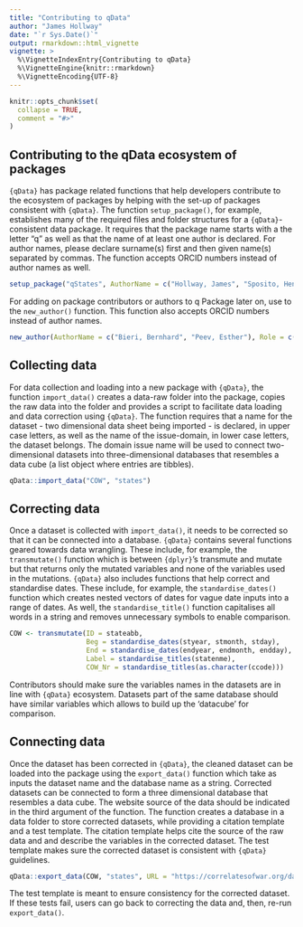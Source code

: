 ```yaml
---
title: "Contributing to qData"
author: "James Hollway"
date: "`r Sys.Date()`"
output: rmarkdown::html_vignette
vignette: >
  %\VignetteIndexEntry{Contributing to qData}
  %\VignetteEngine{knitr::rmarkdown}
  %\VignetteEncoding{UTF-8}
---
```


```r
knitr::opts_chunk$set(
  collapse = TRUE,
  comment = "#>"
)
```

## Contributing to the qData ecosystem of packages

`{qData}` has package related functions that help developers contribute to the ecosystem of 
packages by helping with the set-up of packages consistent with `{qData}`. 
The function `setup_package()`, for example, establishes many of the required files and folder 
structures for a `{qData}`-consistent data package. 
It requires that the package name starts with a the letter "q" as well as that 
the name of at least one author is declared. For author names, please declare surname(s) first and then given name(s) separated by commas.
The function accepts ORCID numbers instead of author names as well. 

```r
setup_package("qStates", AuthorName = c("Hollway, James", "Sposito, Henrique"), Role = list(c("cre", "aut", "ctb"), c("ctb")))
```

For adding on package contributors or authors to q Package later on, use to the `new_author()` function.
This function also accepts ORCID numbers instead of author names. 

```r
new_author(AuthorName = c("Bieri, Bernhard", "Peev, Esther"), Role = c("ctb", "ctb"))
```

## Collecting data

For data collection and loading into a new package with `{qData}`, the function `import_data()` 
creates a data-raw folder into the package, copies the raw data into the folder and 
provides a script to facilitate data loading and data correction using `{qData}`. 
The function requires that a name for the dataset - two dimensional data sheet being 
imported - is declared, in upper case letters, as well as the name of the issue-domain, 
in lower case letters, the dataset belongs. The domain issue name will be used to connect 
two-dimensional datasets into three-dimensional databases that resembles a data cube (a list object where entries are tibbles).

```r
qData::import_data("COW", "states")
```

## Correcting data

Once a dataset is collected with `import_data()`, it needs to be corrected so that it can be 
connected into a database. `{qData}` contains several functions geared towards data wrangling. 
These include, for example, the `transmutate()` function which is between `{dplyr}`'s 
transmute and mutate but that returns only the mutated variables and none of the variables
used in the mutations. `{qData}` also includes functions that help correct and standardise dates. 
These include, for example, the `standardise_dates()` function which creates nested vectors of 
dates for vague date inputs into a range of dates. As well, the `standardise_title()` function 
capitalises all words in a string and removes unnecessary symbols to enable comparison.

```r
COW <- transmutate(ID = stateabb,
                   Beg = standardise_dates(styear, stmonth, stday),
                   End = standardise_dates(endyear, endmonth, endday),
                   Label = standardise_titles(statenme),
                   COW_Nr = standardise_titles(as.character(ccode)))
```

Contributors should make sure the variables names in the datasets are in line with `{qData}` ecosystem.
Datasets part of the same database should have similar variables which allows to build up the 'datacube' 
for comparison.

## Connecting data

Once the dataset has been corrected in `{qData}`, the cleaned dataset can be loaded into the 
package using the `export_data()` function which take as inputs the dataset name and the database name as a string. 
Corrected datasets can be connected to form a three dimensional database that resembles a data cube.
The website source of the data should be indicated in the third argument of the function.
The function creates a database in a data folder to store corrected datasets, while providing a citation template and a test template.
The citation template helps cite the source of the raw data and and describe the variables in the corrected dataset. 
The test template makes sure the corrected dataset is consistent with `{qData}` guidelines.

```r
qData::export_data(COW, "states", URL = "https://correlatesofwar.org/data-sets/state-system-membership")
```

The test template is meant to ensure consistency for the corrected dataset. 
If these tests fail, users can go back to correcting the data and, then, re-run `export_data()`.  
